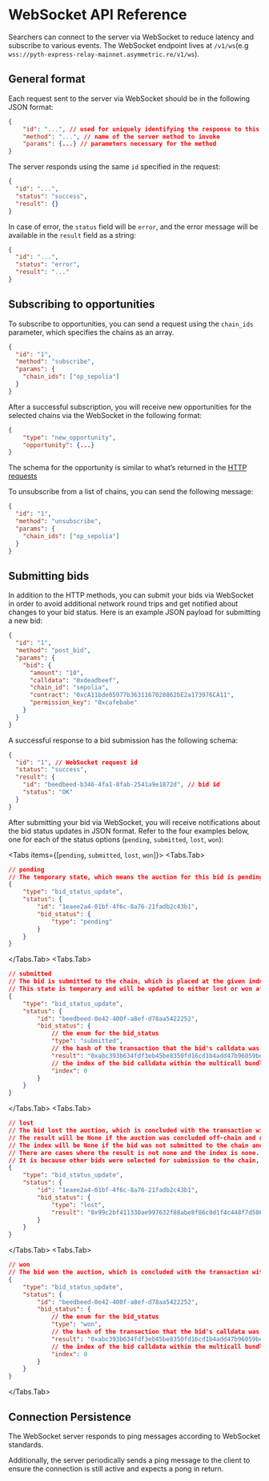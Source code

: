 
# WebSocket API Reference

Searchers can connect to the server via WebSocket to reduce latency and subscribe to various events.
The WebSocket endpoint lives at `/v1/ws`(e.g `wss://pyth-express-relay-mainnet.asymmetric.re/v1/ws`).

## General format

Each request sent to the server via WebSocket should be in the following JSON format:

```json copy
{
	"id": "...", // used for uniquely identifying the response to this request
	"method": "...", // name of the server method to invoke
	"params": {...} // parameters necessary for the method
}
```

The server responds using the same `id` specified in the request:

```json
{
  "id": "...",
  "status": "success",
  "result": {}
}
```

In case of error, the `status` field will be `error`, and the error message will be available in the `result` field as a string:

```json
{
  "id": "...",
  "status": "error",
  "result": "..."
}
```

## Subscribing to opportunities

To subscribe to opportunities, you can send a request using the `chain_ids` parameter, which specifies the chains as an array.

```json
{
  "id": "1",
  "method": "subscribe",
  "params": {
    "chain_ids": ["op_sepolia"]
  }
}
```

After a successful subscription, you will receive new opportunities for the selected chains via the WebSocket in the following format:

```json
{
	"type": "new_opportunity",
	"opportunity": {...}
}
```

The schema for the opportunity is similar to what’s returned in the [HTTP requests](https://pyth-express-relay-mainnet.asymmetric.re/redoc#tag/opportunity/operation/get_opportunities)

To unsubscribe from a list of chains, you can send the following message:

```json copy
{
  "id": "1",
  "method": "unsubscribe",
  "params": {
    "chain_ids": ["op_sepolia"]
  }
}
```

## Submitting bids

In addition to the HTTP methods, you can submit your bids via WebSocket in order to avoid additional network round trips and get notified about changes to your bid status.
Here is an example JSON payload for submitting a new bid:

```json copy
{
  "id": "1",
  "method": "post_bid",
  "params": {
    "bid": {
      "amount": "10",
      "calldata": "0xdeadbeef",
      "chain_id": "sepolia",
      "contract": "0xcA11bde05977b3631167028862bE2a173976CA11",
      "permission_key": "0xcafebabe"
    }
  }
}
```

A successful response to a bid submission has the following schema:

```json
{
  "id": "1", // WebSocket request id
  "status": "success",
  "result": {
    "id": "beedbeed-b346-4fa1-8fab-2541a9e1872d", // bid id
    "status": "OK"
  }
}
```

After submitting your bid via WebSocket, you will receive notifications about the bid status updates in JSON format.
Refer to the four examples below, one for each of the status options (`pending`, `submitted`, `lost`, `won`):

<Tabs items={[`pending`, `submitted`, `lost`, `won`]}>
<Tabs.Tab>
```json
// pending
// The temporary state, which means the auction for this bid is pending
{
	"type": "bid_status_update",
	"status": {
		"id": "1eaee2a4-01bf-4f6c-8a76-21fadb2c43b1",
		"bid_status": {
			"type": "pending"
		}
	}
}
```
</Tabs.Tab>
<Tabs.Tab>
```json
// submitted
// The bid is submitted to the chain, which is placed at the given index of the transaction with the given hash
// This state is temporary and will be updated to either lost or won after the conclusion of the auction
{
	"type": "bid_status_update",
	"status": {
		"id": "beedbeed-0e42-400f-a8ef-d78aa5422252",
		"bid_status": {
			// the enum for the bid_status
			"type": "submitted",
			// the hash of the transaction that the bid's calldata was included in
			"result": "0xabc393b634fdf3eb45be8350fd16cd1b4add47b96059beacc1d8c20e51d75ec3",
			// the index of the bid calldata within the multicall bundle for the above transaction
			"index": 0
		}
	}
}
```
</Tabs.Tab>
<Tabs.Tab>
```json
// lost
// The bid lost the auction, which is concluded with the transaction with the given hash and index
// The result will be None if the auction was concluded off-chain and no auction was submitted to the chain
// The index will be None if the bid was not submitted to the chain and lost the auction by off-chain calculation
// There are cases where the result is not none and the index is none.
// It is because other bids were selected for submission to the chain, but not this one.
{
	"type": "bid_status_update",
	"status": {
		"id": "1eaee2a4-01bf-4f6c-8a76-21fadb2c43b1",
		"bid_status": {
			"type": "lost",
			"result": "0x99c2bf411330ae997632f88abe8f86c0d1f4c448f7d5061319d23814a0fb1135"
		}
	}
}
```
</Tabs.Tab>
<Tabs.Tab>
```json
// won
// The bid won the auction, which is concluded with the transaction with the given hash and index
{
	"type": "bid_status_update",
	"status": {
		"id": "beedbeed-0e42-400f-a8ef-d78aa5422252",
		"bid_status": {
			// the enum for the bid_status
			"type": "won",
			// the hash of the transaction that the bid's calldata was included in
			"result": "0xabc393b634fdf3eb45be8350fd16cd1b4add47b96059beacc1d8c20e51d75ec3",
			// the index of the bid calldata within the multicall bundle for the above transaction
			"index": 0
		}
	}
}
```
</Tabs.Tab>
</Tabs>

## Connection Persistence

The WebSocket server responds to ping messages according to WebSocket standards.

Additionally, the server periodically sends a ping message to the client to ensure the connection is still active and expects a pong in return.
